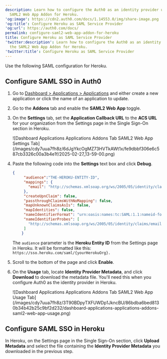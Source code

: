 ```yaml
---
description: Learn how to configure the Auth0 as an identity provider using the
  SAML2 Web App Addon for Heroku.
'og:image': https://cdn2.auth0.com/docs/1.14553.0/img/share-image.png
'og:title': Configure Heroku as SAML Service Provider
'og:url': https://auth0.com/docs/
permalink: configure-saml2-web-app-addon-for-heroku
title: Configure Heroku as SAML Service Provider
'twitter:description': Learn how to configure the Auth0 as an identity provider using
  the SAML2 Web App Addon for Heroku.
'twitter:title': Configure Heroku as SAML Service Provider
---
```

Use the following <Tooltip tip="Security Assertion Markup Language (SAML): Standardized protocol allowing two parties to exchange authentication information without a password." cta="View Glossary" href="/docs/glossary?term=SAML">SAML</Tooltip> configuration for Heroku.

## Configure SAML SSO in Auth0

1. Go to [Dashboard > Applications > Applications](https://manage.auth0.com/#/applications) and either create a new application or click the name of an application to update.
2. Go to the **Addons** tab and enable the **SAML2 Web App** toggle.
3. On the **Settings** tab, set the **Application Callback URL** to the **ACS URL** for your organization from the Settings page in the Single Sign-On section in Heroku.

   <Frame>![Dashboard Applications Applications Addons Tab SAML2 Web App Settings Tab](/images/cdy7uua7fh8z/6dJgYkcOgMZ73HVTkAWt1x/fe9dbbf306e6c587cb3326c00a3b4e1f/2025-02-27_13-59-00.png)</Frame>
4. Paste the following code into the **Settings** text box and click **Debug**.

   ```json lines
   {
        "audience":"THE-HEROKU-ENTITY-ID",
        "mappings": {
          "email": "http://schemas.xmlsoap.org/ws/2005/05/identity/claims/emailaddress"
        },
        "createUpnClaim": false,
        "passthroughClaimsWithNoMapping": false,
        "mapUnknownClaimsAsIs": false,
        "mapIdentities": false,
        "nameIdentifierFormat": "urn:oasis:names:tc:SAML:1.1:nameid-format:emailAddress",
        "nameIdentifierProbes": [
          "http://schemas.xmlsoap.org/ws/2005/05/identity/claims/emailaddress"
        ]
       }
   ```


   

   

   The `audience` parameter is the **Heroku Entity ID** from the Settings page in Heroku. It will be formatted like this: `https://sso.heroku.com/saml/{yourHerokuOrg}.`
5. Scroll to the bottom of the page and click **Enable**.
6. On the **Usage** tab, locate **Identity Provider Metadata**, and click **Download** to download the metadata file. You'll need this when you configure Auth0 as the identity provider in Heroku.

   <Frame>![Dashboard Applications Applications Addons Tab SAML2 Web App Usage Tab](/images/cdy7uua7fh8z/3T90BDpyTXFUWDp1JkncBU/86bdba6bed8130b34b42b25c9bf2d232/dashboard-applications-applications-addons-saml2-web-app-usage.png)</Frame>

## Configure SAML SSO in Heroku

In Heroku, on the Settings page in the <Tooltip tip="Single Sign-On (SSO): Service that, after a user logs into one applicaton, automatically logs that user in to other applications." cta="View Glossary" href="/docs/glossary?term=Single+Sign-On">Single Sign-On</Tooltip> section, click **Upload Metadata** and select the file containing the **<Tooltip tip="Identity Provider (IdP): Service that stores and manages digital identities." cta="View Glossary" href="/docs/glossary?term=Identity+Provider">Identity Provider</Tooltip> Metadata** you downloaded in the previous step.
